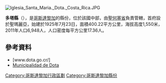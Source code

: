 [[Image:Iglesia_Santa_Maria._Dota._Costa_Rica.JPG|right]]
{{Coord|9|35|10|N|83|54|26|W|display=title}}

'''多塔縣'''（{{lang-es|Cantón de Dota}}），是[[哥斯達黎加|哥斯達黎加]]的縣份，位於該國中部，由[[聖何塞省_(哥斯達黎加)|聖何塞省]]負責管轄，首府設於聖瑪麗亞，始建於1925年7月23日，面積400.22平方公里，海拔高度1,550米，2011年人口6,948人，人口密度每平方公里17.36人。

==參考資料==
* [www.dota.go.cr/]
*[http://www.dota.go.cr/ Municipalidad de Dota]{{Wayback|url=http://www.dota.go.cr/ |date=20141123090028 }}

{{哥斯達黎加省份}}
[[Category:哥斯達黎加行政區劃|Category:哥斯達黎加行政區劃]]
[[Category:哥斯達黎加縣份|Category:哥斯達黎加縣份]]